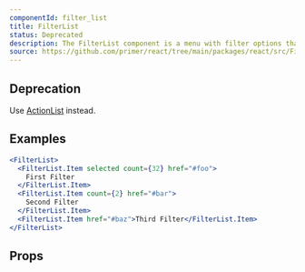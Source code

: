```yaml
---
componentId: filter_list
title: FilterList
status: Deprecated
description: The FilterList component is a menu with filter options that filter the main content of the page.
source: https://github.com/primer/react/tree/main/packages/react/src/FilterList
---
```



## Deprecation

Use [ActionList](/ActionList) instead.

## Examples

```jsx live
<FilterList>
  <FilterList.Item selected count={32} href="#foo">
    First Filter
  </FilterList.Item>
  <FilterList.Item count={2} href="#bar">
    Second Filter
  </FilterList.Item>
  <FilterList.Item href="#baz">Third Filter</FilterList.Item>
</FilterList>
```

## Props

<ComponentProps data={data} />
